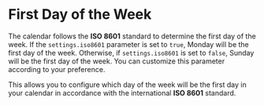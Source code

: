 # First Day of the Week

The calendar follows the **ISO 8601** standard to determine the first day of the week. If the `settings.iso8601` parameter is set to `true`, Monday will be the first day of the week. Otherwise, if `settings.iso8601` is set to `false`, Sunday will be the first day of the week. You can customize this parameter according to your preference.

<Sandbox example="internationalization-iso-8601" />

This allows you to configure which day of the week will be the first day in your calendar in accordance with the international **ISO 8601** standard.
